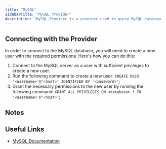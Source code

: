 ```yaml
---
title: "MySQL"
sidebarTitle: "MySQL Provider"
description: "MySQL Provider is a provider used to query MySQL databases"
---
```


<AutoGeneratedSnippet />

## Connecting with the Provider

In order to connect to the MySQL database, you will need to create a new user with the required permissions. Here's how you can do this:

1. Connect to the MySQL server as a user with sufficient privileges to create a new user.
2. Run the following command to create a new user:
   `CREATE USER '<username>'@'<host>' IDENTIFIED BY '<password>'`;
3. Grant the necessary permissions to the new user by running the following command:
   `GRANT ALL PRIVILEGES ON <database>.* TO '<username>'@'<host>'`;

## Notes

## Useful Links

- [MySQL Documentation](https://dev.mysql.com/doc/refman/8.0/en/)
